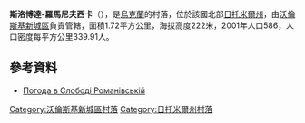 {{coord|50|35|38|N|27|44|9|E|scale:30000|display=title}}

'''斯洛博達-羅馬尼夫西卡'''（{{lang-uk|Слобода-Романівська}}），是[[烏克蘭|烏克蘭]]的村落，位於該國北部[[日托米爾州|日托米爾州]]，由[[沃倫斯基新城區|沃倫斯基新城區]]負責管轄，面積1.72平方公里，海拔高度222米，2001年人口586，人口密度每平方公里339.91人。

==參考資料==
* [http://weather.in.ua/ua/zhitomirskaja/24180 Погода в Слободі Романівській] {{Wayback|url=http://weather.in.ua/ua/zhitomirskaja/24180 |date=20161003082829 }}

{{DEFAULTSORT:Слобода Романівська}}
[[Category:沃倫斯基新城區村落|Category:沃倫斯基新城區村落]]
[[Category:日托米爾州村落|Category:日托米爾州村落]]


{{Zhytomyr-geo-stub}}